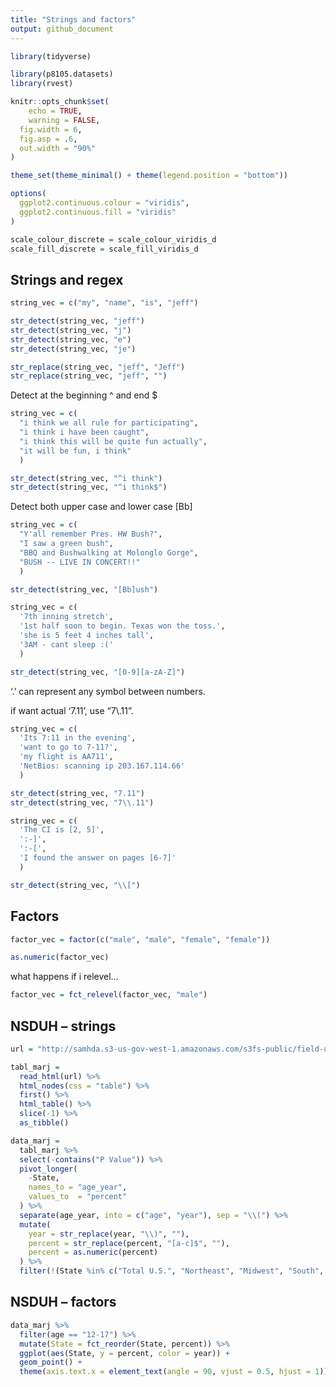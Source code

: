 ```yaml
---
title: "Strings and factors"
output: github_document
---
```


```r
library(tidyverse)

library(p8105.datasets)
library(rvest)

knitr::opts_chunk$set(
	echo = TRUE,
	warning = FALSE,
  fig.width = 6,
  fig.asp = .6,
  out.width = "90%"
)

theme_set(theme_minimal() + theme(legend.position = "bottom"))

options(
  ggplot2.continuous.colour = "viridis",
  ggplot2.continuous.fill = "viridis"
)

scale_colour_discrete = scale_colour_viridis_d
scale_fill_discrete = scale_fill_viridis_d
```

## Strings and regex

```r
string_vec = c("my", "name", "is", "jeff")

str_detect(string_vec, "jeff")
str_detect(string_vec, "j")
str_detect(string_vec, "e")
str_detect(string_vec, "je")

str_replace(string_vec, "jeff", "Jeff")
str_replace(string_vec, "jeff", "")
```

Detect at the beginning ^ and end $

```r
string_vec = c(
  "i think we all rule for participating",
  "i think i have been caught",
  "i think this will be quite fun actually",
  "it will be fun, i think"
  )

str_detect(string_vec, "^i think")
str_detect(string_vec, "^i think$")
```

Detect both upper case and lower case [Bb]

```r
string_vec = c(
  "Y'all remember Pres. HW Bush?",
  "I saw a green bush",
  "BBQ and Bushwalking at Molonglo Gorge",
  "BUSH -- LIVE IN CONCERT!!"
  )

str_detect(string_vec, "[Bb]ush")
```


```r
string_vec = c(
  '7th inning stretch',
  '1st half soon to begin. Texas won the toss.',
  'she is 5 feet 4 inches tall',
  '3AM - cant sleep :('
  )

str_detect(string_vec, "[0-9][a-zA-Z]")
```

'.' can represent any symbol between numbers.

if want actual '7.11', use "7\\.11".

```r
string_vec = c(
  'Its 7:11 in the evening',
  'want to go to 7-11?',
  'my flight is AA711',
  'NetBios: scanning ip 203.167.114.66'
  )

str_detect(string_vec, "7.11")
str_detect(string_vec, "7\\.11")
```


```r
string_vec = c(
  'The CI is [2, 5]',
  ':-]',
  ':-[',
  'I found the answer on pages [6-7]'
  )

str_detect(string_vec, "\\[")
```


## Factors

```r
factor_vec = factor(c("male", "male", "female", "female"))

as.numeric(factor_vec)
```

what happens if i relevel...

```r
factor_vec = fct_relevel(factor_vec, "male")
```


## NSDUH -- strings

```r
url = "http://samhda.s3-us-gov-west-1.amazonaws.com/s3fs-public/field-uploads/2k15StateFiles/NSDUHsaeShortTermCHG2015.htm"

tabl_marj = 
  read_html(url) %>%
  html_nodes(css = "table") %>%
  first() %>%
  html_table() %>%
  slice(-1) %>%
  as_tibble()
```

```r
data_marj = 
  tabl_marj %>%
  select(-contains("P Value")) %>%
  pivot_longer(
    -State,
    names_to = "age_year",
    values_to  = "percent"
  ) %>%
  separate(age_year, into = c("age", "year"), sep = "\\(") %>%
  mutate(
    year = str_replace(year, "\\)", ""),
    percent = str_replace(percent, "[a-c]$", ""),
    percent = as.numeric(percent)
  ) %>%
  filter(!(State %in% c("Total U.S.", "Northeast", "Midwest", "South", "West")))
```


## NSDUH -- factors

```r
data_marj %>%
  filter(age == "12-17") %>%
  mutate(State = fct_reorder(State, percent)) %>%
  ggplot(aes(State, y = percent, color = year)) +
  geom_point() +
  theme(axis.text.x = element_text(angle = 90, vjust = 0.5, hjust = 1))
```













